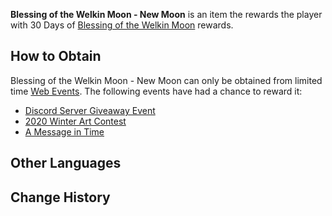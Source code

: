 {{Item Infobox
|id           = 001202
|image        = Item Blessing of the Welkin Moon - New Moon.png
|type         = Feature Activation Materials
|invCategory  = Precious Items
|rarity       = 5
|description  = A ritual prayer, recited on the rising of the first new moon, to ask for the moon's blessing in the form of wealth and good fortune. For your purposes, the new moon you shall pray to is the first-ever new moon in Teyvat, since it's the first one you've seen here.<br /><br />Use this item to receive 30 days of Blessing of the Welkin Moon rewards.
|source1      = Chance from [[Web Events]]
}}
'''Blessing of the Welkin Moon - New Moon''' is an item the rewards the player with 30 Days of [[Blessing of the Welkin Moon]] rewards.

==How to Obtain==
Blessing of the Welkin Moon - New Moon can only be obtained from limited time [[Web Events]]. The following events have had a chance to reward it:
* [[Discord Server Giveaway Event]]
* [[2020 Winter Art Contest]]
* [[A Message in Time]]

==Other Languages==
{{Other Languages
|en      = Blessing of the Welkin Moon - New Moon
|zhs     = 空月祝福・新月
|zhs_rm  = Kōng Yuè Zhùfú - Xīn Yuè
|zht     = 空月祝福・新月
|zht_rm  = Kōng Yuè Zhùfú - Xīn Yuè
|zh_tl   = Blessing of the Welkin Moon - New Moon
|ja      = 空月の祝福・新月
|ja_rm   = Kuugetsu no Shukufuku - Shingetsu{{Assumed}}
|ja_tl   = Blessing of the Empty Moon - New Moon
|ko      = 공월 축복・초승달
|ko_rm   = 
|ko_tl   = 
|es      = Bendición Lunar - Mes nuevo
|es_tl   = Lunar Blessing - New Month
|fr      = Faveur de l'astre de la nuit - Nouvelle lune
|fr_tl   = Favour of the Star of the Night - New Moon
|ru      = Благословение полой луны - Новолуние
|ru_tl   = Blessing of the Full Moon - New Moon
|th      = พรแห่งดวงจันทร์-ดวงจันทร์ดวงใหม่
|th_rm   = Phon haeng duangchantha - duangchantha duang mai
|th_tl   = Blessing of the Moon - New Moon
|vi      = {{tt|Không Nguyệt Chúc Phúc|空月祝福}} - Trăng Non
|vi_tl   = Blessing of the Welkin Moon - New Moon
|de      = Mondsegen – Neumond
|de_tl   = Moon Blessing - New Moon
|id      = Blessing of the Welkin Moon - New Moon
|pt      = Bênção da Lua Nova - Lua Nova
|pt_tl   = Blessing of the New Moon - New Moon
}}

==Change History==
{{Change History|1.0}}